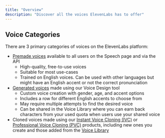 ```yaml
---
title: "Overview"
description: "Discover all the voices ElevenLabs has to offer"
---
```


## Voice Categories
There are 3 primary categories of voices on the ElevenLabs platform:
- <a href="premade-voices">Premade voices</a> available to all users on the Speech page and via the API
    - High-quality, free-to-use voices
    - Suitable for most use-cases
    - Trained on English voices. Can be used with other languages but might have an English accent or not the correct pronunciation
- <a href="voice-lab/voice-design">Generated voices</a> made using our Voice Design tool
    - Custom voice creation with gender, age, and accent options
    - Includes a row for different English accents to choose from
    - May require multiple attempts to find the desired voice
    - Can be shared in the Voice Library where you can earn back characters from your used quota when users use your shared voice
- Cloned voices made using our <a href="voice-lab/instant-voice-cloning">Instant Voice Cloning (IVC)</a> or <a href="voice-lab/professional-voice-cloning">Professional Voice Cloning (PVC)</a> products,
including new ones you create and those added from the <a href="voice-library/overview">Voice Library</a>